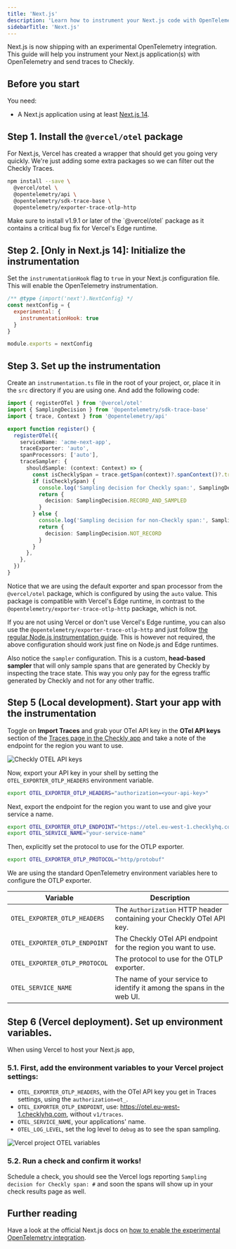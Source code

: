 ```yaml
---
title: 'Next.js'
description: 'Learn how to instrument your Next.js code with OpenTelemetry.'
sidebarTitle: 'Next.js'
---
```



Next.js is now shipping with an experimental OpenTelemetry integration. This guide will help you instrument your Next.js 
application(s) with OpenTelemetry and send traces to Checkly.

## Before you start

You need: 

* A Next.js application using at least [Next.js 14](https://nextjs.org/blog/next-14). 

## Step 1. Install the `@vercel/otel` package

For Next.js, Vercel has created a wrapper that should get you going very quickly. We're just adding some extra packages
so we can filter out the Checkly Traces.

```bash Terminal
npm install --save \
  @vercel/otel \
  @opentelemetry/api \
  @opentelemetry/sdk-trace-base \
  @opentelemetry/exporter-trace-otlp-http    
```

<Warning>
Make sure to install v1.9.1 or later of the `@vercel/otel` package as it contains a critical bug fix for Vercel's Edge runtime.
</Warning>

## Step 2. [Only in Next.js 14]: Initialize the instrumentation

Set the `instrumentationHook` flag to `true` in your Next.js configuration file. This will enable the OpenTelemetry instrumentation.

```js next.config.js
/** @type {import('next').NextConfig} */
const nextConfig = { 
  experimental: { 
    instrumentationHook: true 
  }
}

module.exports = nextConfig
```

## Step 3. Set up the instrumentation

Create an `instrumentation.ts` file in the root of your project, or, place it in the `src` directory if you are using one.
And add the following code:

```ts instrumentation.ts
import { registerOTel } from '@vercel/otel'
import { SamplingDecision } from '@opentelemetry/sdk-trace-base'
import { trace, Context } from '@opentelemetry/api'

export function register() {
  registerOTel({
    serviceName: 'acme-next-app',
    traceExporter: 'auto',
    spanProcessors: ['auto'],
    traceSampler: {
      shouldSample: (context: Context) => {
        const isChecklySpan = trace.getSpan(context)?.spanContext()?.traceState?.get('checkly')
        if (isChecklySpan) {
          console.log('Sampling decision for Checkly span:', SamplingDecision.RECORD_AND_SAMPLED)
          return {
            decision: SamplingDecision.RECORD_AND_SAMPLED
          }
        } else {
          console.log('Sampling decision for non-Checkly span:', SamplingDecision.NOT_RECORD)
          return {
            decision: SamplingDecision.NOT_RECORD
          }
        }
      },
    },
  })
}
```

Notice that we are using the default exporter and span processor from the `@vercel/otel` package, which is configured by using the `auto` value.
This package is compatible with Vercel's Edge runtime, in contrast to the `@opentelemetry/exporter-trace-otlp-http` package, which is not.

If you are not using Vercel or don't use Vercel's Edge runtime, you can also use the `@opentelemetry/exporter-trace-otlp-http` 
and just follow [the regular Node.js instrumentation guide](/traces-open-telemetry/instrumenting-code/nodejs/#step-2-initialize-the-instrumentation).
This is however not required, the above configuration should work just fine on Node.js and Edge runtimes.

Also notice the `sampler` configuration. This is a custom, **head-based sampler** that will only sample spans that are generated by Checkly by
inspecting the trace state. This way you only pay for the egress traffic generated by Checkly and not for any other traffic.

## Step 5 (Local development). Start your app with the instrumentation

Toggle on **Import Traces** and grab your OTel API key in the **OTel API keys** section of the [Traces page in the Checkly app](https://app.checklyhq.com/settings/account/traces) and take a note of the endpoint for the region you want to use.

![Checkly OTEL API keys](/images/docs/images/otel/traces_import_api_keys.png)

Now, export your API key in your shell by setting the `OTEL_EXPORTER_OTLP_HEADERS` environment variable.

```bash Terminal
export OTEL_EXPORTER_OTLP_HEADERS="authorization=<your-api-key>"
```

Next, export the endpoint for the region you want to use and give your service a name.
```bash Terminal
export OTEL_EXPORTER_OTLP_ENDPOINT="https://otel.eu-west-1.checklyhq.com"
export OTEL_SERVICE_NAME="your-service-name"
```

Then, explicitly set the protocol to use for the OTLP exporter.

```bash Terminal      
export OTEL_EXPORTER_OTLP_PROTOCOL="http/protobuf"
```

We are using the standard OpenTelemetry environment variables here to configure the OTLP exporter.

| Variable                      | Description                                                            |
|-------------------------------|------------------------------------------------------------------------|
| `OTEL_EXPORTER_OTLP_HEADERS`  | The `Authorization` HTTP header containing your Checkly OTel API key.  |
| `OTEL_EXPORTER_OTLP_ENDPOINT` | The Checkly OTel API endpoint for the region you want to use.          |
| `OTEL_EXPORTER_OTLP_PROTOCOL` | The protocol to use for the OTLP exporter.                             |
| `OTEL_SERVICE_NAME`           | The name of your service to identify it among the spans in the web UI. |


## Step 6 (Vercel deployment). Set up environment variables.

When using Vercel to host your Next.js app,

### 5.1. First, add the environment variables to your Vercel project settings: 

* `OTEL_EXPORTER_OTLP_HEADERS`, with the OTel API key you get in Traces settings, using the `authorization=ot_`.
* `OTEL_EXPORTER_OTLP_ENDPOINT`, use: https://otel.eu-west-1.checklyhq.com, without `v1/traces`.
* `OTEL_SERVICE_NAME`, your applications' name.
* `OTEL_LOG_LEVEL`, set the log level to `debug` as to see the span sampling.
 
![Vercel project OTEL variables](/images/docs/images/otel/otel-languages/otel_vercel_env_vars.png)

### 5.2. Run a check and confirm it works!

Schedule a check, you should see the Vercel logs reporting `Sampling decision for Checkly span: #` and soon the spans will show up in your check results page as well.

## Further reading

Have a look at the official Next.js docs on [how to enable the experimental OpenTelemetry integration](https://nextjs.org/docs/app/building-your-application/optimizing/open-telemetry).
